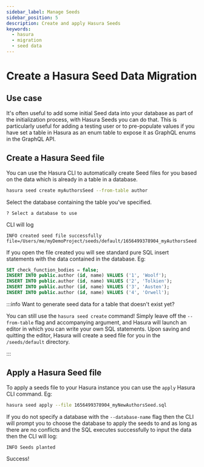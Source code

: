 ```yaml
---
sidebar_label: Manage Seeds
sidebar_position: 5
description: Create and apply Hasura Seeds
keywords:
  - hasura
  - migration
  - seed data
---
```


# Create a Hasura Seed Data Migration

## Use case

It's often useful to add some initial Seed data into your database as part of the initialization process, with Hasura
Seeds you can do that. This is particularly useful for adding a testing user or to pre-populate values if you have set a
table in Hasura as an enum table to expose it as GraphQL enums in the GraphQL API.

## Create a Hasura Seed file

You can use the Hasura CLI to automatically create Seed files for you based on the data which is already in a table in a
database.

```bash
hasura seed create myAuthorsSeed --from-table author
```

Select the database containing the table you've specified.

```text
? Select a database to use
```

CLI will log

```text
INFO created seed file successfully     file=/Users/me/myDemoProject/seeds/default/1656499378904_myAuthorsSeed.sql
```

If you open the file created you will see standard pure SQL insert statements with the data contained in the database.
Eg:

```sql
SET check_function_bodies = false;
INSERT INTO public.author (id, name) VALUES ('1', 'Woolf');
INSERT INTO public.author (id, name) VALUES ('2', 'Tolkien');
INSERT INTO public.author (id, name) VALUES ('3', 'Austen');
INSERT INTO public.author (id, name) VALUES ('4', 'Orwell');
```

:::info Want to generate seed data for a table that doesn't exist yet?

You can still use the `hasura seed create` command! Simply leave off the `--from-table` flag and accompanying argument,
and Hasura will launch an editor in which you can write your own SQL statements. Upon saving and quitting the editor,
Hasura will create a seed file for you in the `/seeds/default` directory.

:::

## Apply a Hasura Seed file

To apply a seeds file to your Hasura instance you can use the `apply` Hasura CLI command. Eg:

```bash
hasura seed apply --file 1656499378904_myNewAuthorsSeed.sql
```

If you do not specify a database with the `--database-name` flag then the CLI will prompt you to choose the database to
apply the seeds to and as long as there are no conflicts and the SQL executes successfully to input the data then the
CLI will log:

```text
INFO Seeds planted
```

Success!
